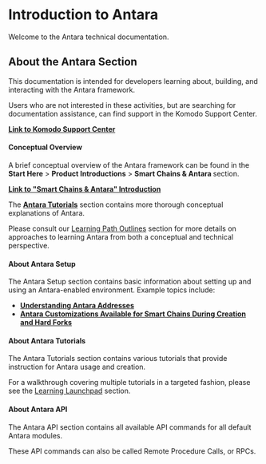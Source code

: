 

# Introduction to Antara

Welcome to the Antara technical documentation.

## About the Antara Section

This documentation is intended for developers learning about, building, and interacting with the Antara framework.

Users who are not interested in these activities, but are searching for documentation assistance, can find support in the Komodo Support Center.

[<b>Link to Komodo Support Center</b>](https://support.komodoplatform.com/support/home)

#### Conceptual Overview

A brief conceptual overview of the Antara framework can be found in the <b>Start Here</b> > <b>Product Introductions</b> > <b>Smart Chains & Antara </b> section.

[<b>Link to "Smart Chains & Antara" Introduction</b>](/start-here/about-komodo-platform/product-introductions/#smart-chains-antara)

The [<b>Antara Tutorials</b>](/antara/tutorials/introduction-to-antara-tutorials) section contains more thorough conceptual explanations of Antara.

Please consult our [Learning Path Outlines](/start-here/learning-launchpad/learning-path-outline) section for more details on approaches to learning Antara from both a conceptual and technical perspective.

#### About Antara Setup

The Antara Setup section contains basic information about setting up and using an Antara-enabled environment. Example topics include:

- [<b>Understanding Antara Addresses</b>](/antara/tutorials/understanding-antara-addresses)
- [<b>Antara Customizations Available for Smart Chains During Creation and Hard Forks </b>](/antara/setup/antara-customizations)

#### About Antara Tutorials

The Antara Tutorials section contains various tutorials that provide instruction for Antara usage and creation.

For a walkthrough covering multiple tutorials in a targeted fashion, please see the [Learning Launchpad](/start-here/learning-launchpad/learning-path-outline) section.

#### About Antara API

The Antara API section contains all available API commands for all default Antara modules.

These API commands can also be called Remote Procedure Calls, or RPCs.
